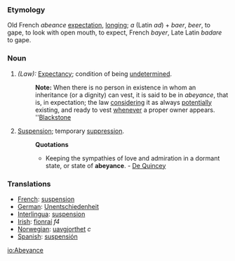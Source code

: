 ===Etymology===
Old French ''abeance'' [[expectation]], [[longing]]; ''a'' (Latin ''ad'') + ''baer'', ''beer'', to gape, to look with open mouth, to expect, French ''bayer'', Late Latin ''badare'' to gape.
===Noun===
#''(Law):'' [[Expectancy]]; condition of being [[undetermined]].
#:'''Note:''' When there is no person in existence in whom an inheritance (or a dignity) can vest, it is said to be in ''abeyance'', that is, in expectation; the law [[considering]] it as always [[potentially]] existing, and ready to vest [[whenever]] a proper owner appears. ''[[Blackstone]]
#[[Suspension]]; temporary [[suppression]].
#:'''Quotations'''
#:*Keeping the sympathies of love and admiration in a dormant state, or state of '''abeyance'''. - [[De Quincey]]
===Translations===
*[[French]]: [[suspension]]
*[[German]]: [[Unentschiedenheit]]
*[[Interlingua]]: [[suspension]]
*[[Irish]]: [[fionraí]] ''f4''
*[[Norwegian]]: [[uavgjorthet]] ''c''
*[[Spanish]]: [[suspensión]]

[[io:Abeyance]]